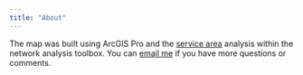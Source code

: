 ```yaml
---
title: "About"
---
```


The map was built using ArcGIS Pro and the [service area](https://pro.arcgis.com/en/pro-app/latest/help/analysis/networks/service-area-analysis-layer.htm) analysis within the network analysis toolbox. You can [email me](mailto:awprc@pm.me) if you have more questions or comments.
